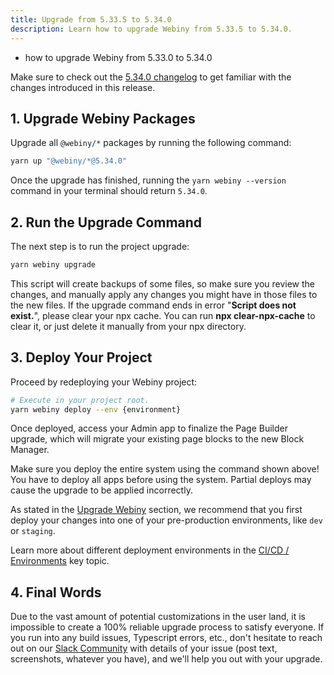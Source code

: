 ```yaml
---
title: Upgrade from 5.33.5 to 5.34.0
description: Learn how to upgrade Webiny from 5.33.5 to 5.34.0.
---
```



<Alert type="success" title="What you’ll learn">

- how to upgrade Webiny from 5.33.0 to 5.34.0

</Alert>

<Alert type="info">

Make sure to check out the [5.34.0 changelog](/docs/{version}/release-notes/5.34.0/changelog) to get familiar with the changes introduced in this release.

</Alert>

## 1. Upgrade Webiny Packages

Upgrade all `@webiny/*` packages by running the following command:

```bash
yarn up "@webiny/*@5.34.0"
```

Once the upgrade has finished, running the `yarn webiny --version` command in your terminal should return `5.34.0`.

## 2. Run the Upgrade Command

The next step is to run the project upgrade:

```bash
yarn webiny upgrade
```

<Alert type="info">
  This script will create backups of some files, so make sure you review the changes, and manually
  apply any changes you might have in those files to the new files.
</Alert>

<Alert type="warning">
  If the upgrade command ends in error "<strong>Script does not exist.</strong>", please clear your
  npx cache. You can run <strong>npx clear-npx-cache</strong> to clear it, or just delete it
  manually from your npx directory.
</Alert>

## 3. Deploy Your Project

Proceed by redeploying your Webiny project:

```bash
# Execute in your project root.
yarn webiny deploy --env {environment}
```

Once deployed, access your Admin app to finalize the Page Builder upgrade, which will migrate your existing page blocks to the new Block Manager.

<Alert type="warning">

Make sure you deploy the entire system using the command shown above! You have to deploy all apps before using the system. Partial deploys may cause the upgrade to be applied incorrectly.

</Alert>

<Alert type="warning">

As stated in the [Upgrade Webiny](/docs/{version}/release-notes/5.34.0/upgrade-webiny#pre-production-environments-first) section, we recommend that you first deploy your changes into one of your pre-production environments, like `dev` or `staging`.

</Alert>

<Alert type="info">

Learn more about different deployment environments in the [CI/CD / Environments](/docs/{version}/core-development-concepts/ci-cd/environments) key topic.

</Alert>

## 4. Final Words

Due to the vast amount of potential customizations in the user land, it is impossible to create a 100% reliable upgrade process to satisfy everyone. If you run into any build issues, Typescript errors, etc., don't hesitate to reach out on our [Slack Community](https://webiny.com/slack) with details of your issue (post text, screenshots, whatever you have), and we'll help you out with your upgrade.
